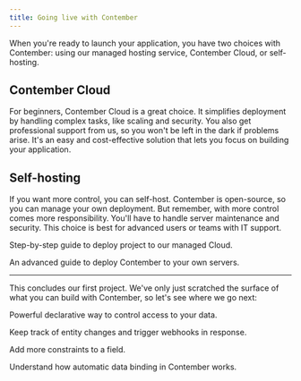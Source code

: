 ```yaml
---
title: Going live with Contember
---
```



When you're ready to launch your application, you have two choices with Contember: using our managed hosting service, Contember Cloud, or self-hosting.

## Contember Cloud

For beginners, Contember Cloud is a great choice. It simplifies deployment by handling complex tasks, like scaling and security. You also get professional support from us, so you won't be left in the dark if problems arise. It's an easy and cost-effective solution that lets you focus on building your application.

## Self-hosting

If you want more control, you can self-host. Contember is open-source, so you can manage your own deployment. But remember, with more control comes more responsibility. You'll have to handle server maintenance and security. This choice is best for advanced users or teams with IT support.

<DocsCards>
  <DocsCard header="Deploy project to Contember Cloud" href="/guides/deploy-contember">
    <p>Step-by-step guide to deploy project to our managed Cloud.</p>
  </DocsCard>
  <DocsCard header="Self-host Contember" href="/guides/self-hosted-contember">
    <p>An advanced guide to deploy Contember to your own servers.</p>
  </DocsCard>
</DocsCards>

---

This concludes our first project. We've only just scratched the surface of what you can build with Contember, so let's see where we go next:

<DocsCards>
  <DocsCard header="Roles and access control" href="/guides/acl-definition">
    <p>Powerful declarative way to control access to your data.</p>
  </DocsCard>
  <DocsCard header="Contember Actions" href="/reference/engine/actions/overview">
    <p>Keep track of entity changes and trigger webhooks in response.</p>
  </DocsCard>
  <DocsCard header="Input validations" href="/reference/engine/schema/validations">
    <p>Add more constraints to a field.</p>
  </DocsCard>
  <DocsCard header="Understand data binding" href="/reference/admin/data-binding/overview">
    <p>Understand how automatic data binding in Contember works.</p>
  </DocsCard>
</DocsCards>
